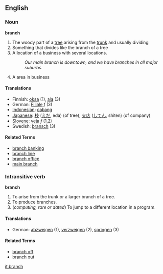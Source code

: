 ==English==

===Noun===
'''branch'''

# The woody part of a [[tree]] arising from the [[trunk]] and usually dividing
# Something that divides like the branch of a tree
# A location of a business with several locations.
#: ''Our main branch is downtown, and we have branches in all major suburbs.''
# A area in business

====Translations====
*Finnish: [[oksa]] (1), [[ala]] (3)
*German: [[Filiale]] ''f'' (3)
*[[Indonesian]]: [[cabang]]
*[[Japanese]]: [[枝]] ([[えだ]], eda) (of tree), [[支店]] ([[してん]], shiten) (of company)
*[[Slovene]]: [[veja]] ''f'' (1,2)
*Swedish: [[bransch]] (3)

====Related Terms====
*[[branch banking]]
*[[branch line]]
*[[branch office]]
*[[main branch]]

===Intransitive verb===
'''branch'''

# To arise from the trunk or a larger branch of a tree.
# To produce branches.
# (''computing, rare or dated'') To jump to a different location in a program.

====Translations====
*German: [[abzweigen]] (1), [[verzweigen]] (2), [[springen]] (3)

====Related Terms====
*[[branch off]]
*[[branch out]]

[[it:branch]]